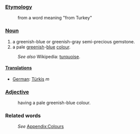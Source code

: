 ===[[Etymology]]===
:from a word meaning "from Turkey"
===[[Noun]]===
#a greenish-blue or greenish-gray semi-precious gemstone.
#a pale [[green]]ish-[[blue]] [[color|colour]].
:''See also'' Wikipedia: [[w:turquoise|turquoise]].
====[[Translation]]s====
*[[German]]: [[Türkis]] ''m''
===[[Adjective]]===
:having a pale greenish-blue colour.
===Related words===
:''See'' [[Wiktionary_Appendix:Colours|Appendix:Colours]]